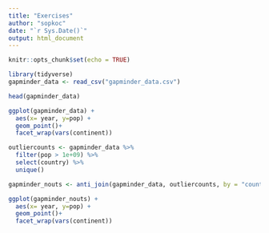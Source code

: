 ```yaml
---
title: "Exercises"
author: "sopkoc"
date: "`r Sys.Date()`"
output: html_document
---
```


```r
knitr::opts_chunk$set(echo = TRUE)
```

```r
library(tidyverse)
gapminder_data <- read_csv("gapminder_data.csv")

head(gapminder_data)

ggplot(gapminder_data) +
  aes(x= year, y=pop) +
  geom_point()+
  facet_wrap(vars(continent))

outliercounts <- gapminder_data %>% 
  filter(pop > 1e+09) %>% 
  select(country) %>% 
  unique()

gapminder_nouts <- anti_join(gapminder_data, outliercounts, by = "country")

ggplot(gapminder_nouts) +
  aes(x= year, y=pop) +
  geom_point()+
  facet_wrap(vars(continent))
```

